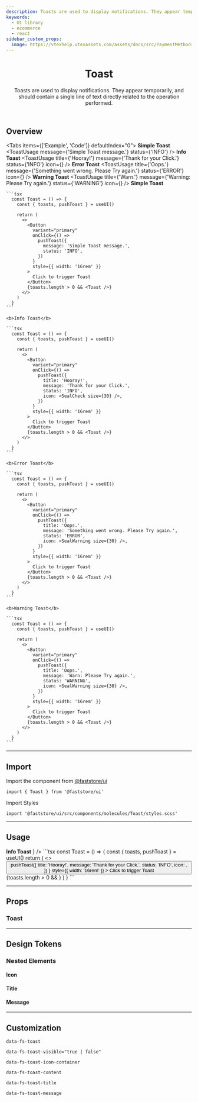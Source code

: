 ```yaml
---
description: Toasts are used to display notifications. They appear temporarily, and should contain a single line of text directly related to the operation performed.
keywords:
  - UI library
  - ecommerce
  - react
sidebar_custom_props:
  image: https://vtexhelp.vtexassets.com/assets/docs/src/PaymentMethods___b0f344b254360daa53406cd631887adf.png
---
```



<header>

# Toast

Toasts are used to display notifications. They appear temporarily, and should contain a single line of text directly related to the operation performed.

</header>

## Overview

<Tabs items={['Example', 'Code']} defaultIndex="0">
  <Tab>
    <OverviewSection direction="row">
      <UIProvider>
        <b>Simple Toast</b>
        <ToastUsage message={'Simple Toast message.'} status={'INFO'} />
        <b>Info Toast</b>
        <ToastUsage title={'Hooray!'} message={'Thank for your Click.'} status={'INFO'} icon={<SealCheck size={30} />} />
      </UIProvider>
    </OverviewSection>
    <OverviewSection direction="row">
      <UIProvider>
        <b>Error Toast</b>
        <ToastUsage title={'Oops.'} message={'Something went wrong. Please Try again.'} status={'ERROR'} icon={<SealWarning size={30} />} />
        <b>Warning Toast</b>
        <ToastUsage title={'Warn.'} message={'Warning: Please Try again.'} status={'WARNING'} icon={<SealWarning size={30} />} />
      </UIProvider>
    </OverviewSection>
  </Tab>
  <Tab>
    <b>Simple Toast</b>

    ```tsx
      const Toast = () => {
        const { toasts, pushToast } = useUI()

        return (
          <>
            <Button
              variant="primary"
              onClick={() =>
                pushToast({
                  message: 'Simple Toast message.',
                  status: 'INFO',
                })
              }
              style={{ width: '16rem' }}
            >
              Click to trigger Toast
            </Button>
            {toasts.length > 0 && <Toast />}
          </>
        )
      }
    ```

    <b>Info Toast</b>

    ```tsx
      const Toast = () => {
        const { toasts, pushToast } = useUI()

        return (
          <>
            <Button
              variant="primary"
              onClick={() =>
                pushToast({
                  title: 'Hooray!',
                  message: 'Thank for your Click.',
                  status: 'INFO',
                  icon: <SealCheck size={30} />,
                })
              }
              style={{ width: '16rem' }}
            >
              Click to trigger Toast
            </Button>
            {toasts.length > 0 && <Toast />}
          </>
        )
      }
    ```

    <b>Error Toast</b>

    ```tsx
      const Toast = () => {
        const { toasts, pushToast } = useUI()

        return (
          <>
            <Button
              variant="primary"
              onClick={() =>
                pushToast({
                  title: 'Oops.',
                  message: 'Something went wrong. Please Try again.',
                  status: 'ERROR',
                  icon: <SealWarning size={30} />,
                })
              }
              style={{ width: '16rem' }}
            >
              Click to trigger Toast
            </Button>
            {toasts.length > 0 && <Toast />}
          </>
        )
      }
    ```

    <b>Warning Toast</b>

    ```tsx
      const Toast = () => {
        const { toasts, pushToast } = useUI()

        return (
          <>
            <Button
              variant="primary"
              onClick={() =>
                pushToast({
                  title: 'Oops.',
                  message: 'Warn: Please Try again.',
                  status: 'WARNING',
                  icon: <SealWarning size={30} />,
                })
              }
              style={{ width: '16rem' }}
            >
              Click to trigger Toast
            </Button>
            {toasts.length > 0 && <Toast />}
          </>
        )
      }
    ```

  </Tab>
</Tabs>

---

## Import

Import the component from <a href="https://www.faststore.dev/reference/ui/get-started-faststore-ui">@faststore/ui</a>

```tsx
import { Toast } from '@faststore/ui'
```

Import Styles

```tsx
import '@faststore/ui/src/components/molecules/Toast/styles.scss'
```

---

## Usage

<OverviewSection direction="row">
  <UIProvider>
    <b>Info Toast</b>
    <ToastUsage title={'Hooray!'} message={'Thank for your Click.'} status={'INFO'} icon={<SealCheck size={30} />} />
  </UIProvider>
</OverviewSection>
```tsx
  const Toast = () => {
    const { toasts, pushToast } = useUI()
    return (
      <>
        <Button
          variant="primary"
          onClick={() =>
            pushToast({
              title: 'Hooray!',
              message: 'Thank for your Click.',
              status: 'INFO',
              icon: <SealCheck size={30} />,
            })
          }
          style={{ width: '16rem' }}
        >
          Click to trigger Toast
        </Button>
        {toasts.length > 0 && <Toast />}
      </>
    )
  }
```

---

## Props

### Toast

<PropsSection name="Toast" />

---

## Design Tokens

<TokenTable>
  <TokenRow
    token="--fs-toast-width"
    value="calc(100% - (2 * var(--fs-spacing-3)))"
  />
  <TokenRow token="--fs-toast-min-height" value="var(--fs-spacing-9)" />
  <TokenRow
    token="--fs-toast-padding"
    value="var(--fs-spacing-1) var(--fs-spacing-3) var(--fs-spacing-1) var(--fs-spacing-1)"
  />
  <TokenRow
    token="--fs-toast-margin"
    value="var(--fs-spacing-3) var(--fs-spacing-3) 0 var(--fs-spacing-3)"
  />
  <TokenDivider />
  <TokenRow token="--fs-toast-top-mobile" value="3.125rem" />
  <TokenRow token="--fs-toast-top-tablet" value="6.25rem" />
  <TokenDivider />
  <TokenRow
    token="--fs-toast-border-radius"
    value="var(--fs-border-radius-medium)"
  />
  <TokenRow token="--fs-toast-border-width" value="var(--fs-border-width)" />
  <TokenRow token="--fs-toast-border-color" value="transparent" isColor />
  <TokenDivider />
  <TokenRow token="--fs-toast-shadow" value="var(--fs-shadow-hover)" />
  <TokenRow
    token="--fs-toast-bkg-color"
    value="var(--fs-color-neutral-0)"
    isColor
  />
  <TokenDivider />
  <TokenRow
    token="--fs-toast-transition-property"
    value="var(--fs-transition-property)"
  />
  <TokenRow
    token="--fs-toast-transition-timing"
    value="var(--fs-transition-timing)"
  />
  <TokenRow
    token="--fs-toast-transition-function"
    value="var(--fs-transition-function)"
  />
</TokenTable>

### Nested Elements

#### Icon

<TokenTable>
  <TokenRow
    token="--fs-toast-icon-container-min-width"
    value="var(--fs-spacing-7)"
  />
  <TokenRow
    token="--fs-toast-icon-container-height"
    value="var(--fs-toast-icon-container-min-width)"
  />
  <TokenRow
    token="--fs-toast-icon-container-bkg-color"
    value="var(--fs-color-primary-bkg-light)"
    isColor
  />
  <TokenRow
    token="--fs-toast-icon-container-border-radius"
    value="var(--fs-border-radius)"
  />
</TokenTable>

#### Title

<TokenTable>
  <TokenRow token="--fs-toast-title-size" value="var(--fs-text-size-body)" />
  <TokenRow
    token="--fs-toast-title-weight"
    value="var(--fs-text-weight-bold)"
  />
  <TokenRow token="--fs-toast-title-line-height" value="var(--fs-scale)" />
  <TokenRow token="--fs-toast-title-margin-left" value="var(--fs-spacing-3)" />
</TokenTable>

#### Message

<TokenTable>
  <TokenRow
    token="--fs-toast-message-size"
    value="var(--fs-toast-title-size)"
  />
  <TokenRow
    token="--fs-toast-message-line-height"
    value="var(--fs-toast-title-line-height)"
  />
  <TokenRow
    token="--fs-toast-message-margin-left"
    value="var(--fs-spacing-3)"
  />
</TokenTable>

---

## Customization

`data-fs-toast`

`data-fs-toast-visible="true | false"`

`data-fs-toast-icon-container`

`data-fs-toast-content`

`data-fs-toast-title`

`data-fs-toast-message`
